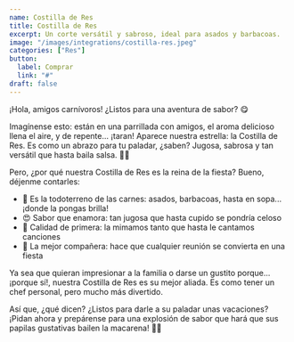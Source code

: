 ```yaml
---
name: Costilla de Res
title: Costilla de Res
excerpt: Un corte versátil y sabroso, ideal para asados y barbacoas. 
image: "/images/integrations/costilla-res.jpeg"
categories: ["Res"]
button:
  label: Comprar
  link: "#"
draft: false
---
```

¡Hola, amigos carnívoros! ¿Listos para una aventura de sabor? 😋

Imagínense esto: están en una parrillada con amigos, el aroma delicioso llena el aire, y de repente... ¡taran! Aparece nuestra estrella: la Costilla de Res. Es como un abrazo para tu paladar, ¿saben? Jugosa, sabrosa y tan versátil que hasta baila salsa. 💃🥩

Pero, ¿por qué nuestra Costilla de Res es la reina de la fiesta? Bueno, déjenme contarles:

- 🌟 Es la todoterreno de las carnes: asados, barbacoas, hasta en sopa... ¡donde la pongas brilla!
- 😍 Sabor que enamora: tan jugosa que hasta cupido se pondría celoso
- 👑 Calidad de primera: la mimamos tanto que hasta le cantamos canciones
- 🎉 La mejor compañera: hace que cualquier reunión se convierta en una fiesta

Ya sea que quieran impresionar a la familia o darse un gustito porque... ¡porque sí!, nuestra Costilla de Res es su mejor aliada. Es como tener un chef personal, pero mucho más divertido.

Así que, ¿qué dicen? ¿Listos para darle a su paladar unas vacaciones? ¡Pidan ahora y prepárense para una explosión de sabor que hará que sus papilas gustativas bailen la macarena! 🕺🥳